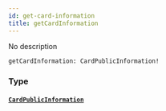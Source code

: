 ```yaml
---
id: get-card-information
title: getCardInformation
---
```


No description

```graphql
getCardInformation: CardPublicInformation!

```

### Type

#### [`CardPublicInformation`](/docs/graphql/objects/card-public-information)

